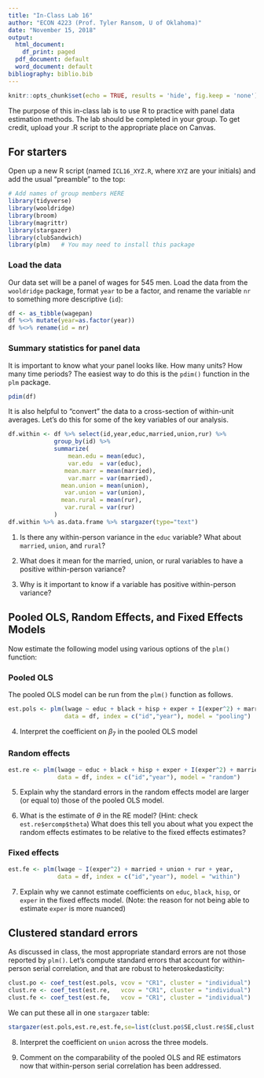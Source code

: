 ```yaml
---
title: "In-Class Lab 16"
author: "ECON 4223 (Prof. Tyler Ransom, U of Oklahoma)"
date: "November 15, 2018"
output:
  html_document:
    df_print: paged
  pdf_document: default
  word_document: default
bibliography: biblio.bib
---
```


```r
knitr::opts_chunk$set(echo = TRUE, results = 'hide', fig.keep = 'none')
```

The purpose of this in-class lab is to use R to practice with panel data estimation methods. The lab should be completed in your group. To get credit, upload your .R script to the appropriate place on Canvas.

## For starters
Open up a new R script (named `ICL16_XYZ.R`, where `XYZ` are your initials) and add the usual "preamble" to the top:
```r
# Add names of group members HERE
library(tidyverse)
library(wooldridge)
library(broom)
library(magrittr)
library(stargazer)
library(clubSandwich)
library(plm)   # You may need to install this package
```

### Load the data
Our data set will be a panel of wages for 545 men. Load the data from the `wooldridge` package, format `year` to be a factor, and rename the variable `nr` to something more descriptive (`id`):
```r
df <- as_tibble(wagepan)
df %<>% mutate(year=as.factor(year))
df %<>% rename(id = nr)
```

### Summary statistics for panel data
It is important to know what your panel looks like. How many units? How many time periods? The easiest way to do this is the `pdim()` function in the `plm` package.
```r
pdim(df)
```

It is also helpful to "convert" the data to a cross-section of within-unit averages. Let's do this for some of the key variables of our analysis.
```r
df.within <- df %>% select(id,year,educ,married,union,rur) %>% 
             group_by(id) %>% 
             summarize(
                 mean.edu = mean(educ),
                 var.edu  = var(educ),
                mean.marr = mean(married),
                 var.marr = var(married),
               mean.union = mean(union),
                var.union = var(union),
               mean.rural = mean(rur),
                var.rural = var(rur)
             )
df.within %>% as.data.frame %>% stargazer(type="text")
```

1. Is there any within-person variance in the `educ` variable? What about `married`, `union`, and `rural`?

2. What does it mean for the married, union, or rural variables to have a positive within-person variance?

3. Why is it important to know if a variable has positive within-person variance?

## Pooled OLS, Random Effects, and Fixed Effects Models
Now estimate the following model using various options of the `plm()` function:

\begin{align*}
\log(wage_{it}) & = \beta_0 + \beta_1 educ_{i} + \beta_2 black_{i} + \beta_3 hisp_{i} + \beta_4 exper_{it} + \beta_5 exper_{it}^2 + \beta_6 married_{it} + \\ 
&\phantom{=\,\,}\beta_7 union_{it} + \beta_8 rur_{it} + \sum_t \beta_{9,t}year_{it} + a_i + u_{it} 
\end{align*}

### Pooled OLS
The pooled OLS model can be run from the `plm()` function as follows.
```r
est.pols <- plm(lwage ~ educ + black + hisp + exper + I(exper^2) + married + union + rur + year,
                data = df, index = c("id","year"), model = "pooling")
```

4. Interpret the coefficient on $\beta_7$ in the pooled OLS model

### Random effects
```r
est.re <- plm(lwage ~ educ + black + hisp + exper + I(exper^2) + married + union + rur + year, 
              data = df, index = c("id","year"), model = "random")
```

5. Explain why the standard errors in the random effects model are larger (or equal to) those of the pooled OLS model.

6. What is the estimate of $\theta$ in the RE model? (Hint: check `est.re$ercomp$theta`) What does this tell you about what you expect the random effects estimates to be relative to the fixed effects estimates?

### Fixed effects
```r
est.fe <- plm(lwage ~ I(exper^2) + married + union + rur + year, 
              data = df, index = c("id","year"), model = "within")
```

7. Explain why we cannot estimate coefficients on `educ`, `black`, `hisp`, or `exper` in the fixed effects model. (Note: the reason for not being able to estimate `exper` is more nuanced)

## Clustered standard errors
As discussed in class, the most appropriate standard errors are not those reported by `plm()`. Let's compute standard errors that account for within-person serial correlation, and that are robust to heteroskedasticity:
```r
clust.po <- coef_test(est.pols, vcov = "CR1", cluster = "individual")
clust.re <- coef_test(est.re,   vcov = "CR1", cluster = "individual")
clust.fe <- coef_test(est.fe,   vcov = "CR1", cluster = "individual")
```

We can put these all in one `stargazer` table:
```r
stargazer(est.pols,est.re,est.fe,se=list(clust.po$SE,clust.re$SE,clust.fe$SE),type="text")
```

8. Interpret the coefficient on `union` across the three models.

9. Comment on the comparability of the pooled OLS and RE estimators now that within-person serial correlation has been addressed.